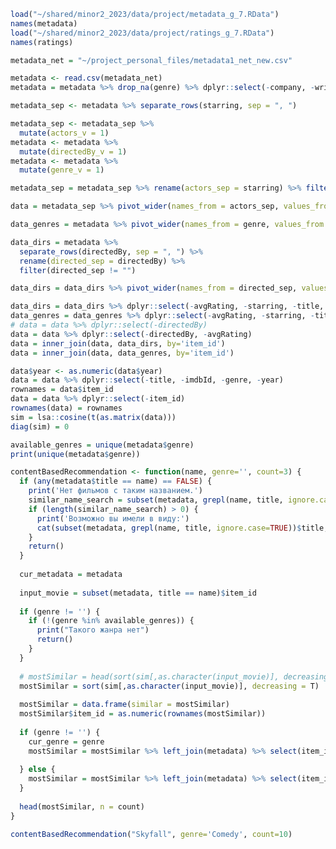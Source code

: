 ```r
load("~/shared/minor2_2023/data/project/metadata_g_7.RData")
names(metadata)
load("~/shared/minor2_2023/data/project/ratings_g_7.RData")
names(ratings)
```

```r
metadata_net = "~/project_personal_files/metadata1_net_new.csv"

metadata <- read.csv(metadata_net)
metadata = metadata %>% drop_na(genre) %>% dplyr::select(-company, -writer, -country, -star)
```


```r

metadata_sep <- metadata %>% separate_rows(starring, sep = ", ")

metadata_sep <- metadata_sep %>%
  mutate(actors_v = 1)
metadata <- metadata %>%
  mutate(directedBy_v = 1)
metadata <- metadata %>%
  mutate(genre_v = 1)

metadata_sep = metadata_sep %>% rename(actors_sep = starring) %>% filter(actors_sep != "")

data = metadata_sep %>% pivot_wider(names_from = actors_sep, values_from = actors_v, values_fill = 0)

data_genres = metadata %>% pivot_wider(names_from = genre, values_from = genre_v, values_fill = 0)

data_dirs = metadata %>%
  separate_rows(directedBy, sep = ", ") %>%
  rename(directed_sep = directedBy) %>%
  filter(directed_sep != "")

data_dirs = data_dirs %>% pivot_wider(names_from = directed_sep, values_from = directedBy_v, values_fill = 0)
```

```r
data_dirs = data_dirs %>% dplyr::select(-avgRating, -starring, -title, -imdbId, -year, -genre, -genre_v)
data_genres = data_genres %>% dplyr::select(-avgRating, -starring, -title, -imdbId, -year, -directedBy_v, -directedBy)
# data = data %>% dplyr::select(-directedBy)
data = data %>% dplyr::select(-directedBy, -avgRating)
data = inner_join(data, data_dirs, by='item_id')
data = inner_join(data, data_genres, by='item_id')
```


```r
data$year <- as.numeric(data$year)
data = data %>% dplyr::select(-title, -imdbId, -genre, -year)
rownames = data$item_id
data = data %>% dplyr::select(-item_id)
rownames(data) = rownames
sim = lsa::cosine(t(as.matrix(data)))
diag(sim) = 0
```

```r
available_genres = unique(metadata$genre)
print(unique(metadata$genre))
```

```r
contentBasedRecommendation <- function(name, genre='', count=3) {
  if (any(metadata$title == name) == FALSE) {
    print('Нет фильмов с таким названием.')
    similar_name_search = subset(metadata, grepl(name, title, ignore.case=TRUE))$title
    if (length(similar_name_search) > 0) {
      print('Возможно вы имели в виду:')
      cat(subset(metadata, grepl(name, title, ignore.case=TRUE))$title, sep = "\n")
    }
    return()
  }
  
  cur_metadata = metadata
  
  input_movie = subset(metadata, title == name)$item_id
  
  if (genre != '') {
    if (!(genre %in% available_genres)) {
      print("Такого жанра нет")
      return()
    }
  }
  
  # mostSimilar = head(sort(sim[,as.character(input_movie)], decreasing = T), n = count)
  mostSimilar = sort(sim[,as.character(input_movie)], decreasing = T)
  
  mostSimilar = data.frame(similar = mostSimilar)
  mostSimilar$item_id = as.numeric(rownames(mostSimilar))
  
  if (genre != '') {
    cur_genre = genre
    mostSimilar = mostSimilar %>% left_join(metadata) %>% select(item_id, title, similar, genre, year) %>% arrange(-similar) %>% filter(genre == cur_genre)
  
  } else {
    mostSimilar = mostSimilar %>% left_join(metadata) %>% select(item_id, title, similar, genre, year) %>% arrange(-similar)
  }
  
  head(mostSimilar, n = count)
}
```

```r
contentBasedRecommendation("Skyfall", genre='Comedy', count=10)
```

